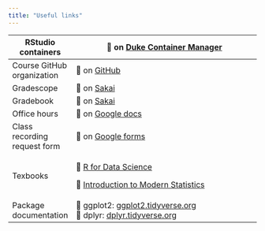 ```yaml
---
title: "Useful links"
---
```


+------------------------------+--------------------------------------------------------------------------------------------------------------------------------------------------------+
| RStudio containers           | 🔗 on [Duke Container Manager](https://cmgr.oit.duke.edu/containers)                                                                                   |
+==============================+========================================================================================================================================================+
| Course GitHub organization   | 🔗 on [GitHub](https://github.com/sta199-f22-1)                                                                                                        |
+------------------------------+--------------------------------------------------------------------------------------------------------------------------------------------------------+
| Gradescope                   | 🔗 on [Sakai](https://sakai.duke.edu/portal/site/d55dc1df-28e1-4637-be6f-6ba7c848fabf/page/e6e5b35b-ae85-4d98-8c56-ec6c559db637)                       |
+------------------------------+--------------------------------------------------------------------------------------------------------------------------------------------------------+
| Gradebook                    | 🔗 on [Sakai](https://sakai.duke.edu/portal/site/d55dc1df-28e1-4637-be6f-6ba7c848fabf/tool/1d0ca2ac-6304-46b2-a6ac-de5a93f677b2/)                      |
+------------------------------+--------------------------------------------------------------------------------------------------------------------------------------------------------+
| Office hours                 | 🔗 on [Google docs](https://docs.google.com/spreadsheets/d/1Jgujcf6xor-63a_qfltwfMkHQtaBJHtUetd-rEpXljw/edit?usp=drive_web&ouid=113269240218009175773) |
+------------------------------+--------------------------------------------------------------------------------------------------------------------------------------------------------+
| Class recording request form | 🔗 on [Google forms](https://forms.gle/1ckJVZU9unoxkaJ39)                                                                                              |
+------------------------------+--------------------------------------------------------------------------------------------------------------------------------------------------------+
| Texbooks                     | 🔗 [R for Data Science](https://r4ds.hadley.nz/)                                                                                                       |
|                              |                                                                                                                                                        |
|                              | 🔗 [Introduction to Modern Statistics](https://openintro-ims.netlify.app/)                                                                             |
+------------------------------+--------------------------------------------------------------------------------------------------------------------------------------------------------+
| Package documentation        | 🔗 ggplot2: [ggplot2.tidyverse.org](https://ggplot2.tidyverse.org/)\                                                                                   |
|                              | 🔗 dplyr: [dplyr.tidyverse.org](https://dplyr.tidyverse.org/)                                                                                          |
+------------------------------+--------------------------------------------------------------------------------------------------------------------------------------------------------+
